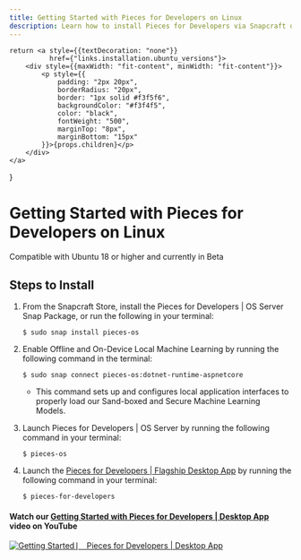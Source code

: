 ```yaml
---
title: Getting Started with Pieces for Developers on Linux
description: Learn how to install Pieces for Developers via Snapcraft or by using Shell/Bash commands on your Linux distro.
---
```


    return <a style={{textDecoration: "none"}}
              href={"links.installation.ubuntu_versions"}>
        <div style={{maxWidth: "fit-content", minWidth: "fit-content"}}>
            <p style={{
                padding: "2px 20px",
                borderRadius: "20px",
                border: "1px solid #f3f5f6",
                backgroundColor: "#f3f4f5",
                color: "black",
                fontWeight: "500",
                marginTop: "8px",
                marginBottom: "15px"
            }}>{props.children}</p>
        </div>
    </a>
}

<link rel="canonical" href="https://docs.pieces.app/installation-getting-started/linux" />

# Getting Started with Pieces for Developers on Linux
<ReleasePill>Compatible with Ubuntu 18 or higher and currently in Beta</ReleasePill>

## Steps to Install

1. From the Snapcraft Store, install the Pieces for Developers | OS Server Snap Package, or run the following in your terminal:
    ```shell
    $ sudo snap install pieces-os
    ```

2. Enable Offline and On-Device Local Machine Learning by running the following command in the terminal:
    ```shell
    $ sudo snap connect pieces-os:dotnet-runtime-aspnetcore
    ```

    - This command sets up and configures local application interfaces to properly load our Sand-boxed and Secure Machine Learning Models.

3. Launch Pieces for Developers | OS Server by running the following command in your terminal:
    ```shell
    $ pieces-os
    ```

4. Launch the <a href="{{ links.website.home }}">Pieces for Developers | Flagship Desktop App</a> by running the following command in your terminal:
    ```shell
    $ pieces-for-developers
    ```

#### Watch our <a href="{{ links.videos.getting_started_desktop }}">Getting Started with Pieces for Developers | Desktop App</a> video on YouTube

[![Getting Started ⎸ Pieces for Developers | Desktop App](https://storage.googleapis.com/pieces_static_resources/pfd_wiki/MEET_PIECES.png)](https://youtu.be/bczfW9wk8Bo)
